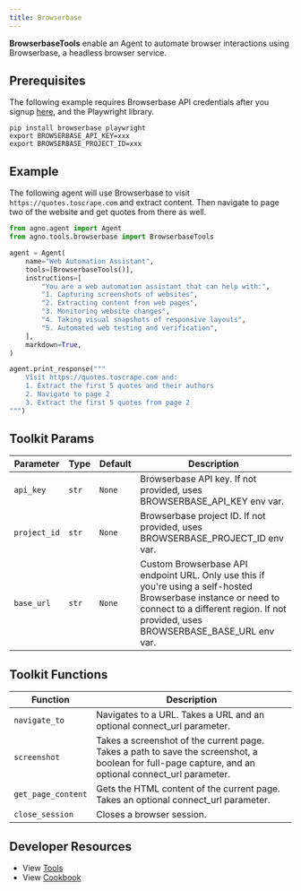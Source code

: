 ```yaml
---
title: Browserbase
---
```


**BrowserbaseTools** enable an Agent to automate browser interactions using Browserbase, a headless browser service.

## Prerequisites

The following example requires Browserbase API credentials after you signup [here](https://www.browserbase.com/), and the Playwright library.

```shell
pip install browserbase playwright
export BROWSERBASE_API_KEY=xxx
export BROWSERBASE_PROJECT_ID=xxx
```


## Example

The following agent will use Browserbase to visit `https://quotes.toscrape.com` and extract content. Then navigate to page two of the website and get quotes from there as well.

```python cookbook/tools/browserbase_tools.py
from agno.agent import Agent
from agno.tools.browserbase import BrowserbaseTools

agent = Agent(
    name="Web Automation Assistant",
    tools=[BrowserbaseTools()],
    instructions=[
        "You are a web automation assistant that can help with:",
        "1. Capturing screenshots of websites",
        "2. Extracting content from web pages",
        "3. Monitoring website changes",
        "4. Taking visual snapshots of responsive layouts",
        "5. Automated web testing and verification",
    ],
    markdown=True,
)

agent.print_response("""
    Visit https://quotes.toscrape.com and:
    1. Extract the first 5 quotes and their authors
    2. Navigate to page 2
    3. Extract the first 5 quotes from page 2
""")
```



## Toolkit Params

| Parameter    | Type   | Default | Description                                                                                                                                                                                |
| ------------ | ------ | ------- | ------------------------------------------------------------------------------------------------------------------------------------------------------------------------------------------ |
| `api_key`    | `str`  | `None`  | Browserbase API key. If not provided, uses BROWSERBASE_API_KEY env var.                                                                                                                    |
| `project_id` | `str`  | `None`  | Browserbase project ID. If not provided, uses BROWSERBASE_PROJECT_ID env var.                                                                                                              |
| `base_url`   | `str`  | `None`  | Custom Browserbase API endpoint URL. Only use this if you're using a self-hosted Browserbase instance or need to connect to a different region. If not provided, uses BROWSERBASE_BASE_URL env var. |

## Toolkit Functions

| Function           | Description                                                                                                                                                |
| ------------------ | ---------------------------------------------------------------------------------------------------------------------------------------------------------- |
| `navigate_to`      | Navigates to a URL. Takes a URL and an optional connect_url parameter.                                                                                     |
| `screenshot`       | Takes a screenshot of the current page. Takes a path to save the screenshot, a boolean for full-page capture, and an optional connect_url parameter.       |
| `get_page_content` | Gets the HTML content of the current page. Takes an optional connect_url parameter.                                                                        |
| `close_session`    | Closes a browser session.                                                                                                                                  |

## Developer Resources

- View [Tools](https://github.com/agno-agi/agno/blob/main/libs/agno/agno/tools/browserbase.py)
- View [Cookbook](https://github.com/agno-agi/agno/blob/main/cookbook/tools/browserbase_tools.py)